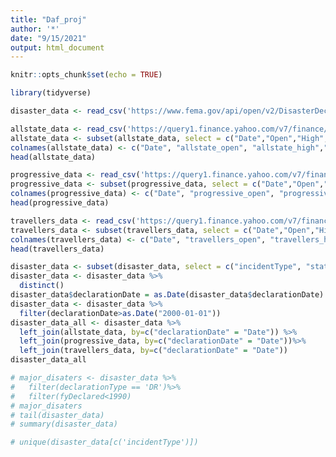 ---
title: "Daf_proj"
author: '*'
date: "9/15/2021"
output: html_document
---

```{r setup, include=FALSE}
knitr::opts_chunk$set(echo = TRUE)
```

```{r import library}
library(tidyverse)
```

```{r}
disaster_data <- read_csv('https://www.fema.gov/api/open/v2/DisasterDeclarationsSummaries.csv')
```

```{r}
allstate_data <- read_csv('https://query1.finance.yahoo.com/v7/finance/download/ALL?period1=944006400&period2=1631664000&interval=1d&events=history&includeAdjustedClose=true')
allstate_data <- subset(allstate_data, select = c("Date","Open","High","Low","Close"))
colnames(allstate_data) <- c("Date", "allstate_open", "allstate_high","allstate_low","allstate_close")
head(allstate_data)
```

```{r}
progressive_data <- read_csv('https://query1.finance.yahoo.com/v7/finance/download/PGR?period1=944006400&period2=1631664000&interval=1d&events=history&includeAdjustedClose=true')
progressive_data <- subset(progressive_data, select = c("Date","Open","High","Low","Close"))
colnames(progressive_data) <- c("Date", "progressive_open", "progressive_high","progressive_low","progressive_close")
head(progressive_data)
```

```{r}
travellers_data <- read_csv('https://query1.finance.yahoo.com/v7/finance/download/TRV?period1=944006400&period2=1631664000&interval=1d&events=history&includeAdjustedClose=true')
travellers_data <- subset(travellers_data, select = c("Date","Open","High","Low","Close"))
colnames(travellers_data) <- c("Date", "travellers_open", "travellers_high","travellers_low","travellers_close")
head(travellers_data)
```

```{r}
disaster_data <- subset(disaster_data, select = c("incidentType", "state", "declarationType","fyDeclared", "declarationDate", "incidentBeginDate", "incidentEndDate", "disasterCloseoutDate"))
disaster_data <- disaster_data %>%
  distinct()
disaster_data$declarationDate = as.Date(disaster_data$declarationDate)
disaster_data <- disaster_data %>%
  filter(declarationDate>as.Date("2000-01-01"))
disaster_data_all <- disaster_data %>% 
  left_join(allstate_data, by=c("declarationDate" = "Date")) %>%
  left_join(progressive_data, by=c("declarationDate" = "Date"))%>%
  left_join(travellers_data, by=c("declarationDate" = "Date"))
disaster_data_all

```

```{r}
# major_disaters <- disaster_data %>%
#   filter(declarationType == 'DR')%>%
#   filter(fyDeclared<1990)
# major_disaters
# tail(disaster_data)
# summary(disaster_data)

```
```{r}
# unique(disaster_data[c('incidentType')])
```

```{r}

```












